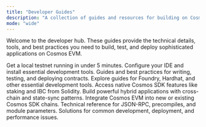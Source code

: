```yaml
---
title: "Developer Guides"
description: "A collection of guides and resources for building on Cosmos EVM."
mode: "wide"
---
```


Welcome to the developer hub. These guides provide the technical details, tools, and best practices you need to build, test, and deploy sophisticated applications on Cosmos EVM.

<CardGroup cols={2}>
  <Card title="Local Setup" href="/docs/evm/developers/local-setup" icon="play">
    Get a local testnet running in under 5 minutes.
  </Card>
  <Card title="Development Environment" href="/docs/evm/developers/development-environment" icon="code">
    Configure your IDE and install essential development tools.
  </Card>
  <Card title="Smart Contract Development" href="/docs/evm/developers/smart-contracts" icon="file-code">
    Guides and best practices for writing, testing, and deploying contracts.
  </Card>
  <Card title="Tooling & Resources" href="/docs/evm/developers/tooling-and-resources" icon="hammer">
    Explore guides for Foundry, Hardhat, and other essential development tools.
  </Card>
  <Card title="Precompiled Contracts" href="/docs/evm/developers/precompiles" icon="box">
    Access native Cosmos SDK features like staking and IBC from Solidity.
  </Card>
    <Card title="Advanced Patterns" href="/docs/evm/developers/advanced-patterns" icon="puzzle-piece">
    Build powerful hybrid applications with cross-chain and state-sync patterns.
  </Card>
  <Card title="Chain Integration" href="/docs/evm/developers/chain-integration" icon="link">
    Integrate Cosmos EVM into new or existing Cosmos SDK chains.
  </Card>
  <Card title="API Reference" href="/docs/evm/developers/reference" icon="book-open-text">
    Technical reference for JSON-RPC, precompiles, and module parameters.
  </Card>
  <Card title="Troubleshooting" href="/docs/evm/developers/troubleshoot" icon="lightbulb">
    Solutions for common development, deployment, and performance issues.
  </card>
</CardGroup>